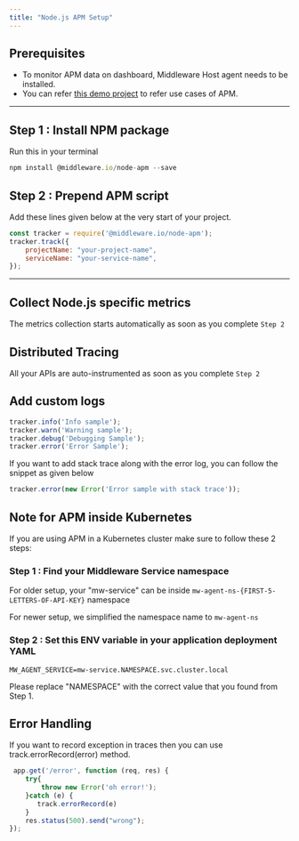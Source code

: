 ---
title: "Node.js APM Setup"
---
## Prerequisites
* To monitor APM data on dashboard, Middleware Host agent needs to be installed.
* You can refer [this demo project](https://github.com/middleware-labs/demo-apm/tree/master/nodejs) to refer use cases of APM.

--------------------

## Step 1 : Install NPM package
Run this in your terminal
```javascript
npm install @middleware.io/node-apm --save
```

## Step 2 : Prepend APM script
Add these lines given below at the very start of your project.

```javascript
const tracker = require('@middleware.io/node-apm');
tracker.track({
    projectName: "your-project-name",
    serviceName: "your-service-name",
});
```
---------------------

## Collect Node.js specific metrics
The metrics collection starts automatically as soon as you complete `Step 2`

## Distributed Tracing
All your APIs are auto-instrumented as soon as you complete `Step 2`


## Add custom logs
```javascript
tracker.info('Info sample');
tracker.warn('Warning sample');
tracker.debug('Debugging Sample');
tracker.error('Error Sample');
```

If you want to add stack trace along with the error log, you can follow the snippet as given below

```javascript
tracker.error(new Error('Error sample with stack trace'));
```

## Note for APM inside Kubernetes

If you are using APM in a Kubernetes cluster make sure to follow these 2 steps:

### Step 1 : Find your Middleware Service namespace
For older setup, your "mw-service" can be inside `mw-agent-ns-{FIRST-5-LETTERS-OF-API-KEY}` namespace

For newer setup, we simplified the namespace name to `mw-agent-ns`

### Step 2 : Set this ENV variable in your application deployment YAML
```
MW_AGENT_SERVICE=mw-service.NAMESPACE.svc.cluster.local
```
<Note> Please replace "NAMESPACE" with the correct value that you found from Step 1. </Note>

## Error Handling 
If you want to record exception in traces then you can use track.errorRecord(error) method.

```javascript
 app.get('/error', function (req, res) {
    try{
        throw new Error('oh error!');
    }catch (e) {
       track.errorRecord(e)
    }
    res.status(500).send("wrong");
});
 
```
